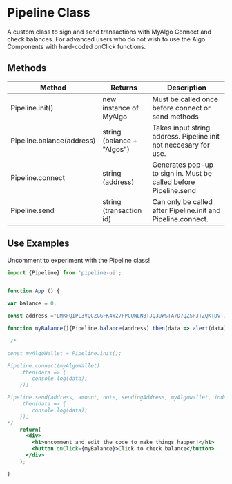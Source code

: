 # Pipeline Class

A custom class to sign and send transactions with MyAlgo Connect and check balances. For advanced users who do not wish to use the Algo Components with hard-coded onClick functions. 

## Methods


<Table>
  <thead>
  <tr>
    <th>Method</th>
    <th>Returns</th>
    <th>Description</th>
  </tr>
  </thead>
  <tbody>
  <tr><td>Pipeline.init()</td><td>new instance of MyAlgo</td><td>Must be called once before connect or send methods</td></tr>
  <tr><td>Pipeline.balance(address)</td><td>string (balance + "Algos")</td><td>Takes input string address. Pipeline.init not neccesary for use.</td></tr>
  <tr><td>Pipeline.connect</td><td>string (address)</td><td>Generates pop-up to sign in. Must be called before Pipeline.send</td></tr>
  <tr><td>Pipeline.send</td><td>string (transaction id) </td><td>Can only be called after Pipeline.init and Pipeline.connect.</td></tr>
    </tbody>
    </Table>


## Use Examples

Uncomment to experiment with the Pipeline class!


```jsx
import {Pipeline} from 'pipeline-ui';
```

```jsx live

function App () {

var balance = 0;

const address ="LMKFQIPL3VQCZGGFK4WZ7FPCQWLNBTJQ3UWSTA7D7QZSPJTZQKTDVT7WG4"

function myBalance(){Pipeline.balance(address).then(data => alert(data));}

 /*

const myAlgoWallet = Pipeline.init();

Pipeline.connect(myAlgoWallet)
    .then(data => {
        console.log(data);
    });

Pipeline.send(address, amount, note, sendingAddress, myAlgowallet, index)
    .then(data => {
        console.log(data);
    });
*/
    return(
      <div>
        <h1>uncomment and edit the code to make things happen!</h1>
        <button onClick={myBalance}>Click to check balance</button>
      </div>
    );

}

```